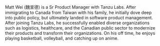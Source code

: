 Matt Wei (魏宣德) is a Sr Product Manager with Tanzu Labs. After immigrating to Canada from Taiwan with his family, he initially dove deep into public policy, but ultimately landed in software product management. After joining Tanzu Labs, he successfully enabled diverse organizations such as logistics, healthcare, and the Canadian public sector to modernize their products and transform their organizations. On his off time, he enjoys playing basketball, volleyball, and catching up on anime.
